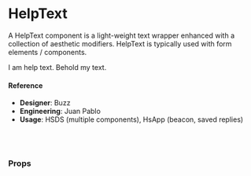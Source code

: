 
<Meta title="🧬 Components/Text/HelpText" component={HelpText} />

# HelpText

A HelpText component is a light-weight text wrapper enhanced with a collection of aesthetic modifiers. HelpText is typically used with form elements / components.

<Canvas>
  <Story name="default">
    <HelpText
      shade={select(
        'Shade',
        {
          default: 'default',
          subtle: 'subtle',
          slightlyMuted: 'slightlyMuted',
          muted: 'muted',
          faint: 'faint',
          extraMuted: 'extraMuted',
        },
        'default'
      )}
      size={select(
        'Size',
        {
          10: '10',
          11: '11',
          12: '12',
          13: '13',
          14: '14',
          15: '15',
          20: '20',
          48: '48',
        },
        '13'
      )}
      state={select(
        'State',
        {
          default: '',
          error: 'error',
          success: 'success',
          warning: 'warning',
        },
        ''
      )}
      isCompact={boolean('isCompact', false)}
    >
      I am help text. Behold my text.
    </HelpText>
  </Story>
</Canvas>

#### Reference

- **Designer**: Buzz
- **Engineering**: Juan Pablo
- **Usage**: HSDS (multiple components), HsApp (beacon, saved replies)

<br />
<br />

### Props

<ArgsTable of={HelpText} />
